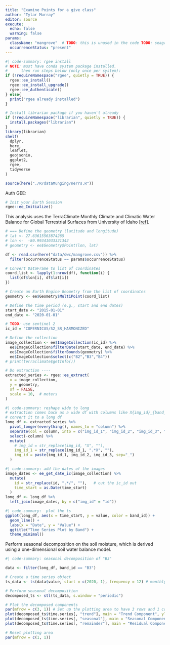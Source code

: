 ```yaml
---
title: "Examine Points for a give class"
author: "Tylar Murray"
editor: source
execute: 
  echo: false
  warning: false
params:
  className: "mangrove"  # TODO: this is unused in the code TODO: seagrass
  occurrenceStatus: "present"
---
```


```r
#| code-summary: rgee install
# NOTE: must have conda system package installed.
#      then run steps below (only once per system):
if (!requireNamespace("rgee", quietly = TRUE)) {
  rgee::ee_install()
  rgee::ee_install_upgrade()
  rgee::ee_Authenticate()
} else{
  print("rgee already installed")
}

```

```r
# Install librarian package if you haven't already
if (!requireNamespace("librarian", quietly = TRUE)) {
  install.packages("librarian")
}
library(librarian)
shelf(
  dplyr,
  here,
  leaflet,
  geojsonio,
  ggplot2,
  rgee,
  tidyverse
)

source(here("./R/dataMunging/nerrs.R"))
```

Auth GEE:
```r
# Init your Earth Session  
rgee::ee_Initialize()
```

This analysis uses the TerraClimate Monthly Climate and Climatic Water Balance for Global Terrestrial Surfaces from University of Idaho [[ref](https://developers.google.com/earth-engine/datasets/catalog/IDAHO_EPSCOR_TERRACLIMATE)].


```r
# === Define the geometry (latitude and longitude)
# lat <- 27.63615563874265
# lon <-  -80.99341033321342
# geometry <- ee$Geometry$Point(lon, lat)

df <- read.csv(here("data/dwc/mangrove.csv")) %>%
  filter(occurrenceStatus == params$occurrenceStatus)  

# Convert DataFrame to list of coordinates
coord_list <- lapply(1:nrow(df), function(i) {
  list(df$lon[i], df$lat[i])
})

# Create an Earth Engine Geometry from the list of coordinates
geometry <- ee$Geometry$MultiPoint(coord_list)

# Define the time period (e.g., start and end dates)
start_date <- "2015-01-01"
end_date <- "2020-01-01"

# TODO: use sentinel 2
ic_id = "COPERNICUS/S2_SR_HARMONIZED"
```

```r
# Define the collection
image_collection <- ee$ImageCollection(ic_id) %>%
  ee$ImageCollection$filterDate(start_date, end_date) %>%
  ee$ImageCollection$filterBounds(geometry) %>%
  ee$ImageCollection$select(c("B2","B3","B4"))  
# print(terraclimate$getInfo())

# Do extraction ----
extracted_series <- rgee::ee_extract(
  x = image_collection, 
  y = geometry,
  sf = FALSE,
  scale = 10,  # meters
)
```
```r
#| code-summary: reshape wide to long
# extraction comes back as a wide df with columns like X{img_id}_{band_id}
# convert it to a long df
long_df <- extracted_series %>%
  pivot_longer(everything(), names_to = "column") %>%
  separate(col = column, into = c("img_id_1", "img_id_2", "img_id_3", "band_id"), sep = "_", remove = FALSE) %>%
  select(-column) %>%
  mutate(
    # img_id = str_replace(img_id, "X", ""),
    img_id_1 = str_replace(img_id_1, ".*X", ""),
    img_id = paste(img_id_1, img_id_2, img_id_3, sep="_")
  )
```
```r
#| code-summary: add the dates of the images
image_dates <- ee_get_date_ic(image_collection) %>%
  mutate(
    id = str_replace(id, ".*/", ""),   # cut the ic_id out
    time_start = as.Date(time_start)
  ) 
long_df <- long_df %>%
  left_join(image_dates, by = c("img_id" = "id"))
```

```r
#| code-summary:  plot the ts
ggplot(long_df, aes(x = time_start, y = value, color = band_id)) +
  geom_line() +
  labs(x = "Date", y = "Value") +
  ggtitle("Time Series Plot by Band") +
  theme_minimal()
```


Perform seasonal decomposition on the soil moisture, which is derived using a one-dimensional soil water balance model.

```r
#| code-summary: seasonal decomposition of "B3"

data <- filter(long_df, band_id == "B3")

# Create a time series object
ts_data <- ts(data$value, start = c(2020, 1), frequency = 12) # monthly 

# Perform seasonal decomposition
decomposed_ts <- stl(ts_data, s.window = "periodic")

# Plot the decomposed components
par(mfrow = c(3, 1)) # Set up the plotting area to have 3 rows and 1 column
plot(decomposed_ts$time.series[, "trend"], main = "Trend Component", ylab = "Trend", xlab = "Time")
plot(decomposed_ts$time.series[, "seasonal"], main = "Seasonal Component", ylab = "Seasonal", xlab = "Time")
plot(decomposed_ts$time.series[, "remainder"], main = "Residual Component", ylab = "Residuals", xlab = "Time")

# Reset plotting area
par(mfrow = c(1, 1))
```
